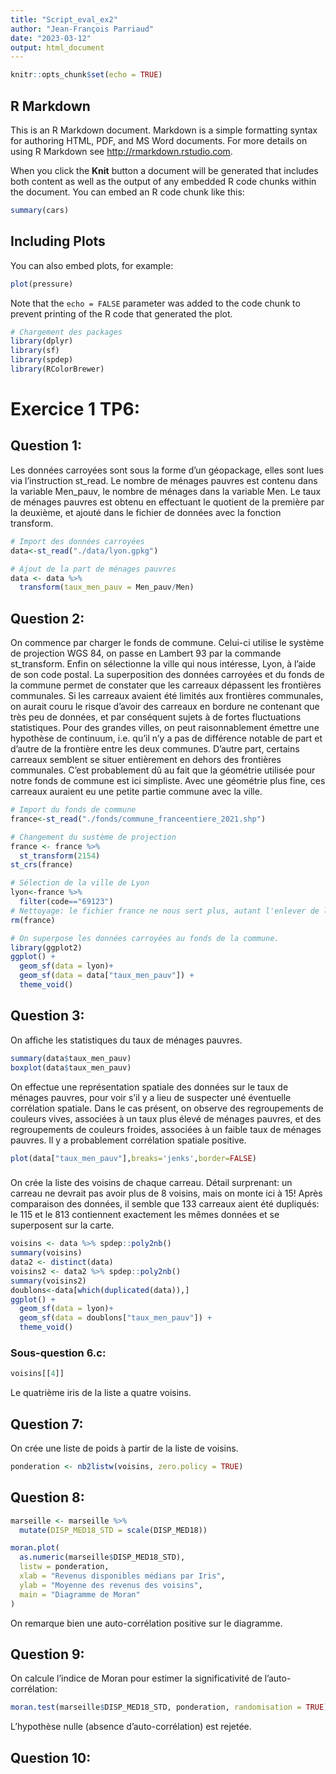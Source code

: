 ```yaml
---
title: "Script_eval_ex2"
author: "Jean-François Parriaud"
date: "2023-03-12"
output: html_document
---
```


```r
knitr::opts_chunk$set(echo = TRUE)
```

## R Markdown

This is an R Markdown document. Markdown is a simple formatting syntax for authoring HTML, PDF, and MS Word documents. For more details on using R Markdown see <http://rmarkdown.rstudio.com>.

When you click the **Knit** button a document will be generated that includes both content as well as the output of any embedded R code chunks within the document. You can embed an R code chunk like this:

```r
summary(cars)
```

## Including Plots

You can also embed plots, for example:

```r
plot(pressure)
```

Note that the `echo = FALSE` parameter was added to the code chunk to prevent printing of the R code that generated the plot.

```r
# Chargement des packages
library(dplyr)
library(sf)
library(spdep)
library(RColorBrewer)

```

# Exercice 1 TP6:

## Question 1:
Les données carroyées sont sous la forme d'un géopackage, elles sont lues via l'instruction st_read.
Le nombre de ménages pauvres est contenu dans la variable Men_pauv, le nombre de ménages dans la variable Men. Le taux de ménages pauvres est obtenu en effectuant le quotient de la première par la deuxième, et ajouté dans le fichier de données avec la fonction transform.
```r
# Import des données carroyées
data<-st_read("./data/lyon.gpkg")

# Ajout de la part de ménages pauvres
data <- data %>%
  transform(taux_men_pauv = Men_pauv/Men)

```

## Question 2:
On commence par charger le fonds de commune. 
Celui-ci utilise le système de projection WGS 84, on passe en Lambert 93 par la commande st_transform.
Enfin on sélectionne la ville qui nous intéresse, Lyon, à l'aide de son code postal.
La superposition des données carroyées et du fonds de la commune permet de constater que les carreaux dépassent les frontières communales. Si les carreaux avaient été limités aux frontières communales, on aurait couru le risque d'avoir des carreaux en bordure ne contenant que très peu de données, et par conséquent sujets à de fortes fluctuations statistiques. Pour des grandes villes, on peut raisonnablement émettre une hypothèse de continuum, i.e. qu'il n'y a pas de différence notable de part et d'autre de la frontière entre les deux communes.
D'autre part, certains carreaux semblent se situer entièrement en dehors des frontières communales. C'est probablement dû au fait que la géométrie utilisée pour notre fonds de commune est ici simpliste. Avec une géométrie plus fine, ces carreaux auraient eu une petite partie commune avec la ville.

```r
# Import du fonds de commune
france<-st_read("./fonds/commune_franceentiere_2021.shp")

# Changement du sustème de projection
france <- france %>%
  st_transform(2154)
st_crs(france)

# Sélection de la ville de Lyon
lyon<-france %>% 
  filter(code=="69123")
# Nettoyage: le fichier france ne nous sert plus, autant l'enlever de la mémoire
rm(france)

# On superpose les données carroyées au fonds de la commune. 
library(ggplot2)
ggplot() +
  geom_sf(data = lyon)+
  geom_sf(data = data["taux_men_pauv"]) +
  theme_void()
```

## Question 3:
On affiche les statistiques du taux de ménages pauvres.
```r
summary(data$taux_men_pauv)
boxplot(data$taux_men_pauv)

```

On effectue une représentation spatiale des données sur le taux de ménages pauvres, pour voir s'il y a lieu de suspecter uné éventuelle corrélation spatiale. Dans le cas présent, on observe des regroupements de couleurs vives, associées à un taux plus élevé de ménages pauvres, et des regroupements de couleurs froides, associées à un faible taux de ménages pauvres. Il y a probablement corrélation spatiale positive.
```r
plot(data["taux_men_pauv"],breaks='jenks',border=FALSE)
```


### 
On crée la liste des voisins de chaque carreau. Détail surprenant: un carreau ne devrait pas avoir plus de 8 voisins, mais on monte ici à 15! Après comparaison des données, il semble que 133 carreaux aient été dupliqués: le 115 et le 813 contiennent exactement les mêmes données et se superposent sur la carte.
```r
voisins <- data %>% spdep::poly2nb()
summary(voisins)
data2 <- distinct(data)
voisins2 <- data2 %>% spdep::poly2nb()
summary(voisins2)
doublons<-data[which(duplicated(data)),]
ggplot() +
  geom_sf(data = lyon)+
  geom_sf(data = doublons["taux_men_pauv"]) +
  theme_void()
```

### Sous-question 6.c:

```r
voisins[[4]]
```

Le quatrième iris de la liste a quatre voisins.

## Question 7:


On crée une liste de poids à partir de la liste de voisins.
```r
ponderation <- nb2listw(voisins, zero.policy = TRUE)
```

## Question 8:

```r
marseille <- marseille %>%
  mutate(DISP_MED18_STD = scale(DISP_MED18))
```


```r
moran.plot(
  as.numeric(marseille$DISP_MED18_STD),
  listw = ponderation,
  xlab = "Revenus disponibles médians par Iris",
  ylab = "Moyenne des revenus des voisins",
  main = "Diagramme de Moran"
)
```

On remarque bien une auto-corrélation positive sur le diagramme.

## Question 9:

On calcule l'indice de Moran pour estimer la significativité de l'auto-corrélation:

```r
moran.test(marseille$DISP_MED18_STD, ponderation, randomisation = TRUE)
```

L'hypothèse nulle (absence d'auto-corrélation) est rejetée.

## Question 10:

